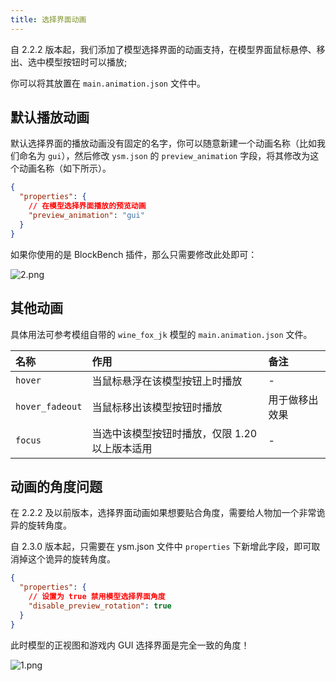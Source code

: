 ```yaml
---
title: 选择界面动画
---
```


自 2.2.2 版本起，我们添加了模型选择界面的动画支持，在模型界面鼠标悬停、移出、选中模型按钮时可以播放;

你可以将其放置在 `main.animation.json` 文件中。

## 默认播放动画

默认选择界面的播放动画没有固定的名字，你可以随意新建一个动画名称（比如我们命名为 `gui`），然后修改 `ysm.json` 的
`preview_animation` 字段，将其修改为这个动画名称（如下所示）。

```json {4}
{
  "properties": {
    // 在模型选择界面播放的预览动画
    "preview_animation": "gui"
  }
}
```

如果你使用的是 BlockBench 插件，那么只需要修改此处即可：

![2.png](https://s2.loli.net/2025/01/28/iVCstWgDwlTnmf4.png)

## 其他动画

具体用法可参考模组自带的 `wine_fox_jk` 模型的 `main.animation.json` 文件。

| 名称            | 作用                                           | 备注           |
| :-------------- | :--------------------------------------------- | :------------- |
| `hover`         | 当鼠标悬浮在该模型按钮上时播放                 | -              |
| `hover_fadeout` | 当鼠标移出该模型按钮时播放                     | 用于做移出效果 |
| `focus`         | 当选中该模型按钮时播放，仅限 1.20 以上版本适用 | -              |

## 动画的角度问题

在 2.2.2 及以前版本，选择界面动画如果想要贴合角度，需要给人物加一个非常诡异的旋转角度。

自 2.3.0 版本起，只需要在 ysm.json 文件中 `properties` 下新增此字段，即可取消掉这个诡异的旋转角度。

```json {4}
{
  "properties": {
    // 设置为 true 禁用模型选择界面角度
    "disable_preview_rotation": true
  }
}
```

此时模型的正视图和游戏内 GUI 选择界面是完全一致的角度！

![1.png](https://s2.loli.net/2025/01/30/mIce4li6Y2vzKaN.png)
